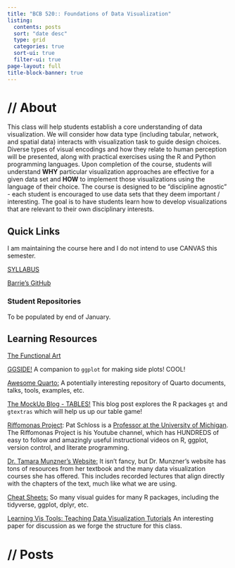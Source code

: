 ```yaml
---
title: "BCB 520:: Foundations of Data Visualization"
listing:
  contents: posts
  sort: "date desc"
  type: grid
  categories: true
  sort-ui: true
  filter-ui: true
page-layout: full
title-block-banner: true
---
```


# **// About**

This class will help students establish a core understanding of data visualization. We will consider how data type (including tabular, network, and spatial data) interacts with visualization task to guide design choices. Diverse types of visual encodings and how they relate to human perception will be presented, along with practical exercises using the R and Python programming languages. Upon completion of the course, students will understand **WHY** particular visualization approaches are effective for a given data set and **HOW** to implement those visualizations using the language of their choice. The course is designed to be "discipline agnostic" - each student is encouraged to use data sets that they deem important / interesting. The goal is to have students learn how to develop visualizations that are relevant to their own disciplinary interests.

## Quick Links

I am maintaining the course here and I do not intend to use CANVAS this semester. 

[SYLLABUS](syllabus.qmd)

[Barrie's GitHub](https://github.com/ProfessorPolymorphic){target="_blank"}

### Student Repositories

To be populated by end of January.

## Learning Resources

[The Functional Art](http://www.thefunctionalart.com)

[GGSIDE!](https://www.business-science.io/code-tools/2021/05/18/marginal_distributions.html) A companion to `ggplot` for making side plots! COOL!

[Awesome Quarto:](https://github.com/mcanouil/awesome-quarto){target="_blank"} A potentially interesting repository of Quarto documents, talks, tools, examples, etc.

[The MockUp Blog - TABLES!](https://themockup.blog/posts/2022-06-13-gtextras-cran/){target="_blank"} This blog post explores the R packages `gt` and `gtextras` which will help us up our table game!

[Riffomonas Project](https://www.youtube.com/@Riffomonas/featured){target="_blank"}: Pat Schloss is a [Professor at the University of Michigan](https://www.schlosslab.org){target="_blank"}. The Riffomonas Project is his Youtube channel, which has HUNDREDS of easy to follow and amazingly useful instructional videos on R, ggplot, version control, and literate programming.

[Dr. Tamara Munzner's Website:](https://www.cs.ubc.ca/~tmm/){target="_blank"} It isn't fancy, but Dr. Munzner's website has tons of resources from her textbook and the many data visualization courses she has offered. This includes recorded lectures that align directly with the chapters of the text, much like what we are using.

[Cheat Sheets:](https://posit.co/resources/cheatsheets/){target="_blank"} So many visual guides for many R packages, including the tidyverse, ggplot, dplyr, etc.

[Learning Vis Tools: Teaching Data Visualization Tutorials](https://ieeexplore.ieee.org/document/8933751){target="_blank"} An interesting paper for discussion as we forge the structure for this class.

# **// Posts**
